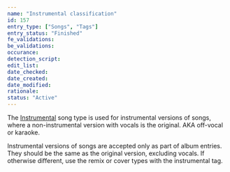 ```yaml
---
name: "Instrumental classification"
id: 157
entry_type: ["Songs", "Tags"]
entry_status: "Finished"
fe_validations:
be_validations:
occurance:
detection_script:
edit_list:
date_checked:
date_created:
date_modified:
rationale:
status: "Active"
---
```


The [Instrumental](https://vocadb.net/T/208/instrumental) song type is used for instrumental versions of songs, where a non-instrumental version with vocals is the original. AKA off-vocal or karaoke.

Instrumental versions of songs are accepted only as part of album entries. They should be the same as the original version, excluding vocals. If otherwise different, use the remix or cover types with the instrumental tag.